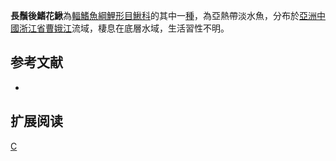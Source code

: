 {{Speciesbox 
| taxon = Niwaella longibarba
| status = NE
| status_system = IUCN3.1
| authority =  Chen & Chen, 2005
| synonyms = 
}}
'''長鬚後鰭花鰍'''為[[輻鰭魚綱|輻鰭魚綱]][[鯉形目|鯉形目]][[鰍科|鰍科]]的其中一[[種|種]]，為亞熱帶淡水魚，分布於[[亞洲|亞洲]][[中國|中國]][[浙江省|浙江省]][[曹娥江|曹娥江]]流域，棲息在底層水域，生活習性不明。

==参考文献==
{{refbegin}}
*{{FishBase_species|genus=Niwaella|species=longibarba|year=2014|month=2}}
{{refend}}

== 扩展阅读 ==
{{refbegin}}
{{wikispecies-inline|Niwaella longibarba|長鬚後鰭花鰍}}
{{refend}}
{{Taxonbar|from=Q6416879}}

[[Category:後鰭花鰍屬|C]]


{{魚類小作品}}